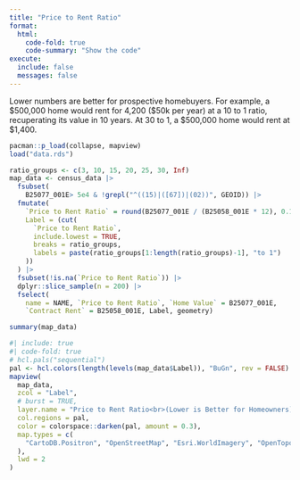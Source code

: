 ```yaml
---
title: "Price to Rent Ratio"
format: 
  html:
    code-fold: true
    code-summary: "Show the code"
execute:
  include: false
  messages: false
---
```


Lower numbers are better for prospective homebuyers. For example, a \$500,000 home would rent for 4,200 (\$50k per year) at a 10 to 1 ratio, recuperating its value in 10 years. At 30 to 1, a \$500,000 home would rent at \$1,400.


```r
pacman::p_load(collapse, mapview)
load("data.rds")
```



```r

ratio_groups <- c(3, 10, 15, 20, 25, 30, Inf)
map_data <- census_data |> 
  fsubset(
    B25077_001E> 5e4 & !grepl("^((15)|([67])|(02))", GEOID)) |> 
  fmutate(
    `Price to Rent Ratio` = round(B25077_001E / (B25058_001E * 12), 0.1),
    Label = (cut(
      `Price to Rent Ratio`,
      include.lowest = TRUE,
      breaks = ratio_groups,
      labels = paste(ratio_groups[1:length(ratio_groups)-1], "to 1")
    ))  
  ) |>
  fsubset(!is.na(`Price to Rent Ratio`)) |> 
  dplyr::slice_sample(n = 200) |>
  fselect(
    name = NAME, `Price to Rent Ratio`, `Home Value` = B25077_001E, 
    `Contract Rent` = B25058_001E, Label, geometry)

summary(map_data)
```

```r
#| include: true
#| code-fold: true
# hcl.pals("sequential")
pal <- hcl.colors(length(levels(map_data$Label)), "BuGn", rev = FALSE)
mapview(
  map_data,
  zcol = "Label",
  # burst = TRUE,
  layer.name = "Price to Rent Ratio<br>(Lower is Better for Homeowners)",
  col.regions = pal,
  color = colorspace::darken(pal, amount = 0.3),
  map.types = c(
    "CartoDB.Positron", "OpenStreetMap", "Esri.WorldImagery", "OpenTopoMap"
  ),
  lwd = 2
)
```

